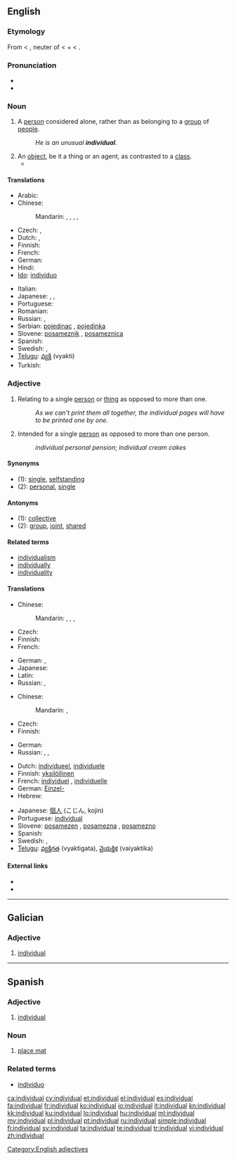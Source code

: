 {{wikipedia|Individual (disambiguation)|Individual}}
==English==

{{rank|silent|takes|honour|806|individual|girls|wall|cry}}

===Etymology===
From {{etyl|ML.}} {{term|individualis}} < {{etyl|la}} {{term|individuum||an indivisible thing}}, neuter of {{term|individuus||indivisible, undivided}} < {{term|in}} + {{term|dividuus||divisible}} < {{term|lang=la|divido||divide}}.

===Pronunciation===
* {{IPA|/ˌɪndɪˈvɪʤuəl/}}
* {{audio|en-us-individual.ogg|Audio (US)}}

===Noun===
{{en-noun}}

# A [[person]] considered alone, rather than as belonging to a [[group]] of [[people]].
#: ''He is an unusual '''individual'''.''
# An [[object]], be it a thing or an agent, as contrasted to a [[class]].
#* {{quote-book|year=2006|chapter=Identity and Individuality in Quantum Theory|title=Stanford Encyclopedia of Philosophy|author=Steven French|url=http://plato.stanford.edu/entries/qt-idind/
|passage=It is typically held that chairs, trees, rocks, people and many of the so-called ‘everyday’ objects we encounter can be regarded as '''individuals'''.}}

====Translations====
{{trans-top|person considered alone}}
* Arabic: {{t|ar|وحيد|m|tr=waHiid|sc=Arab}}
* Chinese:
*: Mandarin: {{t|zh|個體|sc=Hani}}, {{t|zh|个体|tr=gètǐ|sc=Hani}}, {{t|zh|個人|sc=Hani}}, {{t|zh|个人|tr=gèrén|sc=Hani}}, {{t|zh|私人|tr=sīrén|sc=Hani}}
* Czech: {{t-|cs|jedinec|m}}, {{t-|cs|jednotlivec|m}}
* Dutch: {{t-|nl|enkeling|m}}, {{t+|nl|individu|n}}
* Finnish: {{t+|fi|yksilö}}
* French: {{t+|fr|individu|m}}
* German: {{t+|de|Individuum|n}}
* Hindi: {{t+|hi|व्यक्ति|m|tr=vyakti|xs=Hindi}}
* [[Ido]]: [[individuo]]
{{trans-mid}}
* Italian: {{t+|it|individuo}}
* Japanese: {{t|ja|個人|tr=こじん, kojin|sc=Jpan}}, {{t|ja|個体|tr=こたい, kotai|sc=Jpan}}, {{t|ja|私人|tr=しじん, shijin|sc=Jpan}}
* Portuguese: {{t+|pt|indivíduo}}
* Romanian: {{t-|ro|individ}}
* Russian: {{qualifier|law}} {{t|ru|физическое лицо|n|tr=fizíčeskoje licó}}, {{t+|ru|индивидуум|m|tr=indivíduum}}
* Serbian: [[pojedinac]] {{m}}, [[pojedinka]] {{f}}
* Slovene: [[posameznik]] {{m}}, [[posameznica]] {{f}}
* Spanish: {{t-|es|individuo}}
* Swedish: {{t+|sv|individ|c}}, {{t+|sv|enskild|c}}
* [[Telugu]]: [[వ్యక్తి]] (vyakti)
* Turkish: {{t+|tr|birey}}
{{trans-bottom}}

===Adjective===
{{en-adj}}

# Relating to a single [[person]] or [[thing]] as opposed to more than one.
#: ''As we can't print them all together, the individual pages will have to be printed one by one.''
# Intended for a single [[person]] as opposed to more than one person.
#: ''individual personal pension''; ''individual cream cakes''

====Synonyms====
* (1): [[single]], [[selfstanding]]
* (2): [[personal]], [[single]]

====Antonyms====
* (1): [[collective]]
* (2): [[group]], [[joint]], [[shared]]

====Related terms====
* [[individualism]]
* [[individually]]
* [[individuality]]

====Translations====
{{trans-top|relating to a single person or thing}}
* Chinese:
*: Mandarin: {{t|zh|單個|sc=Hani}}, {{t|zh|单个|tr=dāngè|sc=Hani}}, {{t|zh|獨個|sc=Hani}}, {{t|zh|独个|tr=dúgè|sc=Hani}}
* Czech: {{t+|cs|jednotlivý}}
* Finnish: {{t|fi|yksittäinen}}
* French: {{t|fr|individuel}}
{{trans-mid}}
* German: {{t|de|einzeln}}, {{t|de|individuell}}
* Japanese: {{t|ja|個々|tr=ここの, koko-no|alt=個々の|sc=Jpan}}
* Latin: {{t|la|individualis}}
* Russian: {{t|ru|отдельный|tr=otdél'nyj|sc=Cyrl}}, {{t|ru|индивидуальный|tr=individuál'nyj|sc=Cyrl}}
{{trans-bottom}}

{{trans-top|intended for a single person}}
* Chinese:
*: Mandarin: {{t|zh|個別|sc=Hani}}, {{t|zh|个别|tr=gèbié|sc=Hani}}
* Czech: {{t-|cs|individuální}}
* Finnish: {{t|fi|yksilöllinen}}
{{trans-mid}}
* German: {{t|de|individuell}}
* Russian: {{t|ru|индивидуальный|tr=individuál'nyj|sc=Cyrl}}, {{t|ru|персональный|tr=personál'nyj|sc=Cyrl}}, {{t|ru|личный|tr=líčnyj|sc=Cyrl}}
{{trans-bottom}}

{{checktrans-top}}
* Dutch: [[individueel]], [[individuele]]
* Finnish: [[yksilöllinen]]
* French: [[individuel]] {{m}}, [[individuelle]] {{f}}
* German: [[Einzel-]]
* Hebrew: {{t-|he|פרטי|tr=p"rati}}
{{trans-mid}}
* Japanese: [[個人]] (こじん, kojin)
* Portuguese: [[individual]]
* Slovene: [[posamezen]] {{m}}, [[posamezna]] {{f}}, [[posamezno]] {{n}}
* Spanish: {{t+|es|individual}}
* Swedish: {{t+|sv|individuell}}, {{t|sv|enskild}}
* [[Telugu]]: [[వ్యక్తిగత]] (vyaktigata), [[వైయక్తిక]] (vaiyaktika)
{{trans-bottom}}

====External links====
* {{R:Webster 1913}}
* {{R:Century 1911}}

[[Category:English adjectives]]

----

==Galician==

===Adjective===
{{gl-adj|f=individual|pl=individuais}}

# [[#English|individual]]

----

==Spanish==

===Adjective===
{{es-adj|pl=individuales}}

# [[#English|individual]]

===Noun===
{{es-noun-m|pl=individuales}}

# [[place mat]]

===Related terms===
* [[individuo]]

[[ca:individual]]
[[cy:individual]]
[[et:individual]]
[[el:individual]]
[[es:individual]]
[[fa:individual]]
[[fr:individual]]
[[ko:individual]]
[[io:individual]]
[[it:individual]]
[[kn:individual]]
[[kk:individual]]
[[ku:individual]]
[[lo:individual]]
[[hu:individual]]
[[ml:individual]]
[[my:individual]]
[[pl:individual]]
[[pt:individual]]
[[ru:individual]]
[[simple:individual]]
[[fi:individual]]
[[sv:individual]]
[[ta:individual]]
[[te:individual]]
[[tr:individual]]
[[vi:individual]]
[[zh:individual]]